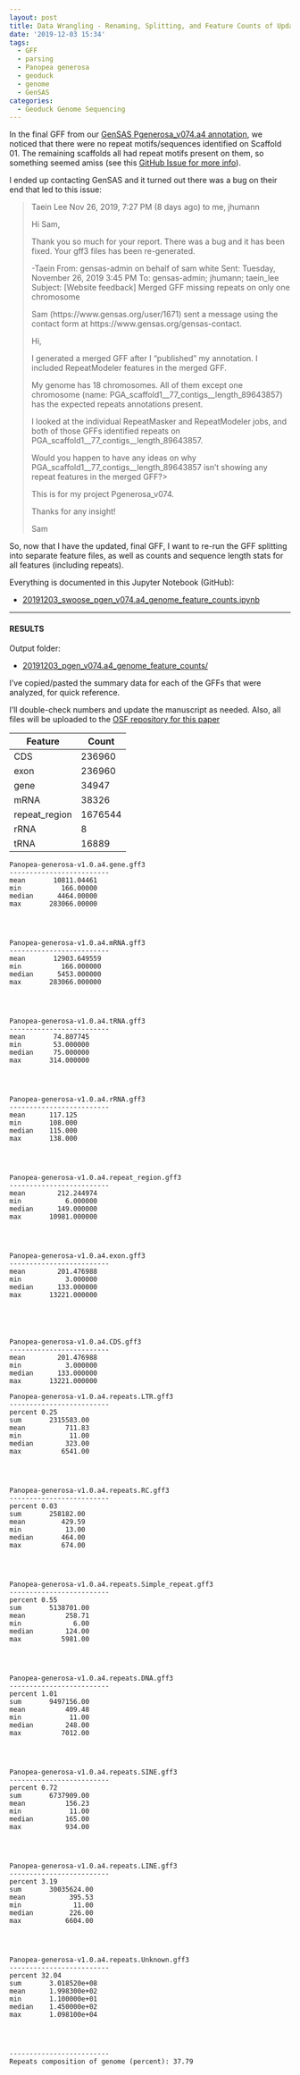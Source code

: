 ```yaml
---
layout: post
title: Data Wrangling - Renaming, Splitting, and Feature Counts of Updated Pgenerosa_v074 GenSAS Merged GFF
date: '2019-12-03 15:34'
tags:
  - GFF
  - parsing
  - Panopea generosa
  - geoduck
  - genome
  - GenSAS
categories:
  - Geoduck Genome Sequencing
---
```

In the final GFF from our [GenSAS Pgenerosa_v074.a4 annotation ](https://robertslab.github.io/sams-notebook/2019/09/28/Genome-Annotation-Pgenerosa_v074-a4-Using-GenSAS.html), we noticed that there were no repeat motifs/sequences identified on Scaffold 01. The remaining scaffolds all had repeat motifs present on them, so something seemed amiss (see this [GitHub Issue for more info](https://github.com/RobertsLab/resources/issues/788)).

I ended up contacting GenSAS and it turned out there was a bug on their end that led to this issue:


>Taein Lee
>Nov 26, 2019, 7:27 PM (8 days ago)
>to me, jhumann
>
>Hi Sam,
>
>Thank you so much for your report. There was a bug and it has been fixed.
>Your gff3 files has been re-generated.
>
>-Taein
>From: gensas-admin on behalf of sam white
>Sent: Tuesday, November 26, 2019 3:45 PM
>To: gensas-admin; jhumann; taein_lee
>Subject: [Website feedback] Merged GFF missing repeats on only one chromosome
>
>Sam (https://www.gensas.org/user/1671) sent a message using the contact form
>at https://www.gensas.org/gensas-contact.
>
>Hi,
>
>I generated a merged GFF after I "published" my annotation. I included
>RepeatModeler features in the merged GFF.
>
>My genome has 18 chromosomes. All of them except one chromosome (name:
>PGA_scaffold1__77_contigs__length_89643857) has the expected repeats
>annotations present.
>
>I looked at the individual RepeatMasker and RepeatModeler jobs, and both of
>those GFFs identified repeats on PGA_scaffold1__77_contigs__length_89643857.
>
>Would you happen to have any ideas on why
>PGA_scaffold1__77_contigs__length_89643857 isn't showing any repeat features
>in the merged GFF?>
>
>This is for my project Pgenerosa_v074.
>
>Thanks for any insight!
>
>Sam

So, now that I have the updated, final GFF, I want to re-run the GFF splitting into separate feature files, as well as counts and sequence length stats for all features (including repeats).

Everything is documented in this Jupyter Notebook (GitHub):

- [20191203_swoose_pgen_v074.a4_genome_feature_counts.ipynb](https://github.com/RobertsLab/code/blob/master/notebooks/sam/20191203_swoose_pgen_v074.a4_genome_feature_counts.ipynb)

---

#### RESULTS

Output folder:

- [20191203_pgen_v074.a4_genome_feature_counts/](https://gannet.fish.washington.edu/Atumefaciens/20191203_pgen_v074.a4_genome_feature_counts/)


I've copied/pasted the summary data for each of the GFFs that were analyzed, for quick reference.

I'll double-check numbers and update the manuscript as needed. Also, all files will be uploaded to the [OSF repository for this paper](https://osf.io/yem8n/files/)

| Feature       | Count   |
|---------------|---------|
| CDS           | 236960  |
| exon          | 236960  |
| gene          | 34947   |
| mRNA          | 38326   |
| repeat_region | 1676544 |
| rRNA          | 8       |
| tRNA          | 16889   |



```
Panopea-generosa-v1.0.a4.gene.gff3
-------------------------
mean       10811.04461
min          166.00000
median      4464.00000
max       283066.00000




Panopea-generosa-v1.0.a4.mRNA.gff3
-------------------------
mean       12903.649559
min          166.000000
median      5453.000000
max       283066.000000




Panopea-generosa-v1.0.a4.tRNA.gff3
-------------------------
mean       74.807745
min        53.000000
median     75.000000
max       314.000000




Panopea-generosa-v1.0.a4.rRNA.gff3
-------------------------
mean      117.125
min       108.000
median    115.000
max       138.000




Panopea-generosa-v1.0.a4.repeat_region.gff3
-------------------------
mean        212.244974
min           6.000000
median      149.000000
max       10981.000000




Panopea-generosa-v1.0.a4.exon.gff3
-------------------------
mean        201.476988
min           3.000000
median      133.000000
max       13221.000000





Panopea-generosa-v1.0.a4.CDS.gff3
-------------------------
mean        201.476988
min           3.000000
median      133.000000
max       13221.000000

Panopea-generosa-v1.0.a4.repeats.LTR.gff3
-------------------------
percent 0.25
sum       2315583.00
mean          711.83
min            11.00
median        323.00
max          6541.00




Panopea-generosa-v1.0.a4.repeats.RC.gff3
-------------------------
percent 0.03
sum       258182.00
mean         429.59
min           13.00
median       464.00
max          674.00




Panopea-generosa-v1.0.a4.repeats.Simple_repeat.gff3
-------------------------
percent 0.55
sum       5138701.00
mean          258.71
min             6.00
median        124.00
max          5981.00




Panopea-generosa-v1.0.a4.repeats.DNA.gff3
-------------------------
percent 1.01
sum       9497156.00
mean          409.48
min            11.00
median        248.00
max          7012.00




Panopea-generosa-v1.0.a4.repeats.SINE.gff3
-------------------------
percent 0.72
sum       6737909.00
mean          156.23
min            11.00
median        165.00
max           934.00




Panopea-generosa-v1.0.a4.repeats.LINE.gff3
-------------------------
percent 3.19
sum       30035624.00
mean           395.53
min             11.00
median         226.00
max           6604.00




Panopea-generosa-v1.0.a4.repeats.Unknown.gff3
-------------------------
percent 32.04
sum       3.018520e+08
mean      1.998300e+02
min       1.100000e+01
median    1.450000e+02
max       1.098100e+04




-------------------------
Repeats composition of genome (percent): 37.79
```
